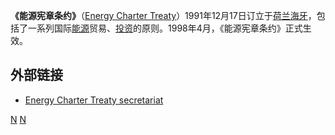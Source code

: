 '''《能源宪章条约》'''（[[Energy_Charter_Treaty|Energy Charter Treaty]]）1991年12月17日订立于[[荷兰|荷兰]][[海牙|海牙]]，包括了一系列国际[[能源|能源]]贸易、[[投资|投资]]的原则。1998年4月，《能源宪章条约》正式生效。

== 外部链接 ==

* [http://www.encharter.org Energy Charter Treaty secretariat]

[[Category:条约|N]]
[[Category:能源|N]]